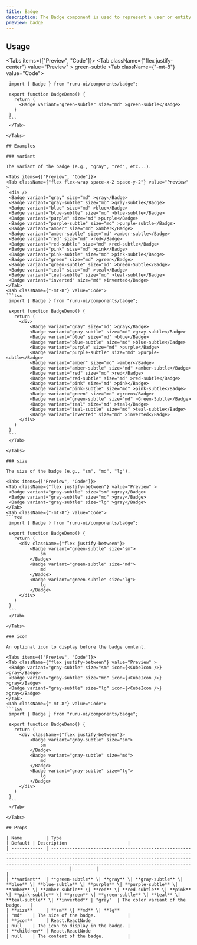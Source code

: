```yaml
---
title: Badge
description: The Badge component is used to represent a user or entity.
preview: badge
---
```



## Usage

<Tabs items={["Preview", "Code"]}>
  <Tab className={"flex justify-center"} value="Preview" >
    <Badge variant="green-subtle" size="md" >green-subtle</Badge>
  </Tab>
  <Tab className={"-mt-8"} value="Code">
   ```tsx
    import { Badge } from "ruru-ui/components/badge";

    export function BadgeDemo() {
      return (
        <Badge variant="green-subtle" size="md" >green-subtle</Badge>
      )
    }
    ```
    </Tab>

</Tabs>

## Examples

### variant

The variant of the badge (e.g., "gray", "red", etc...).

<Tabs items={["Preview", "Code"]}>
  <Tab className={"flex flex-wrap space-x-2 space-y-2"} value="Preview" >
    <div />
    <Badge variant="gray" size="md" >gray</Badge>
    <Badge variant="gray-subtle" size="md" >gray-subtle</Badge>
    <Badge variant="blue" size="md" >blue</Badge>
    <Badge variant="blue-subtle" size="md" >blue-subtle</Badge>
    <Badge variant="purple" size="md" >purple</Badge>
    <Badge variant="purple-subtle" size="md" >purple-subtle</Badge>
    <Badge variant="amber" size="md" >amber</Badge>
    <Badge variant="amber-subtle" size="md" >amber-subtle</Badge>
    <Badge variant="red" size="md" >red</Badge>
    <Badge variant="red-subtle" size="md" >red-subtle</Badge>
    <Badge variant="pink" size="md" >pink</Badge>
    <Badge variant="pink-subtle" size="md" >pink-subtle</Badge>
    <Badge variant="green" size="md" >green</Badge>
    <Badge variant="green-subtle" size="md" >Green-Subtle</Badge>
    <Badge variant="teal" size="md" >teal</Badge>
    <Badge variant="teal-subtle" size="md" >teal-subtle</Badge>
    <Badge variant="inverted" size="md" >inverted</Badge>
  </Tab>
  <Tab className={"-mt-8"} value="Code">
   ```tsx
    import { Badge } from "ruru-ui/components/badge";

    export function BadgeDemo() {
      return (
        <div>
            <Badge variant="gray" size="md" >gray</Badge>
            <Badge variant="gray-subtle" size="md" >gray-subtle</Badge>
            <Badge variant="blue" size="md" >blue</Badge>
            <Badge variant="blue-subtle" size="md" >blue-subtle</Badge>
            <Badge variant="purple" size="md" >purple</Badge>
            <Badge variant="purple-subtle" size="md" >purple-subtle</Badge>
            <Badge variant="amber" size="md" >amber</Badge>
            <Badge variant="amber-subtle" size="md" >amber-subtle</Badge>
            <Badge variant="red" size="md" >red</Badge>
            <Badge variant="red-subtle" size="md" >red-subtle</Badge>
            <Badge variant="pink" size="md" >pink</Badge>
            <Badge variant="pink-subtle" size="md" >pink-subtle</Badge>
            <Badge variant="green" size="md" >green</Badge>
            <Badge variant="green-subtle" size="md" >Green-Subtle</Badge>
            <Badge variant="teal" size="md" >teal</Badge>
            <Badge variant="teal-subtle" size="md" >teal-subtle</Badge>
            <Badge variant="inverted" size="md" >inverted</Badge>
        </div>
      )
    }
    ```
    </Tab>

</Tabs>

### size

The size of the badge (e.g., "sm", "md", "lg").

<Tabs items={["Preview", "Code"]}>
  <Tab className={"flex justify-between"} value="Preview" >
    <Badge variant="gray-subtle" size="sm" >gray</Badge>
    <Badge variant="gray-subtle" size="md" >gray</Badge>
    <Badge variant="gray-subtle" size="lg" >gray</Badge>
  </Tab>
  <Tab className={"-mt-8"} value="Code">
   ```tsx
    import { Badge } from "ruru-ui/components/badge";

    export function BadgeDemo() {
      return (
        <div className={"flex justify-between"}>
            <Badge variant="green-subtle" size="sm">
                sm
            </Badge>
            <Badge variant="green-subtle" size="md">
                md
            </Badge>
            <Badge variant="green-subtle" size="lg">
                lg
            </Badge>
        </div>
      )
    }
    ```
    </Tab>

</Tabs>

### icon

An optional icon to display before the badge content.

<Tabs items={["Preview", "Code"]}>
  <Tab className={"flex justify-between"} value="Preview" >
    <Badge variant="gray-subtle" size="sm" icon={<CubeIcon />} >gray</Badge>
    <Badge variant="gray-subtle" size="md" icon={<CubeIcon />} >gray</Badge>
    <Badge variant="gray-subtle" size="lg" icon={<CubeIcon />} >gray</Badge>
  </Tab>
  <Tab className={"-mt-8"} value="Code">
   ```tsx
    import { Badge } from "ruru-ui/components/badge";

    export function BadgeDemo() {
      return (
        <div className={"flex justify-between"}>
            <Badge variant="gray-subtle" size="sm">
                sm
            </Badge>
            <Badge variant="gray-subtle" size="md">
                md
            </Badge>
            <Badge variant="gray-subtle" size="lg">
                lg
            </Badge>
        </div>
      )
    }
    ```
    </Tab>

</Tabs>

## Props

| Name         | Type                                                                                                                                                                                                                                                                                           | Default | Description                       |
| ------------ | ---------------------------------------------------------------------------------------------------------------------------------------------------------------------------------------------------------------------------------------------------------------------------------------------- | ------- | --------------------------------- |
| **variant**  | **green-subtle** \| **gray** \| **gray-subtle** \| **blue** \| **blue-subtle** \| **purple** \| **purple-subtle** \| **amber** \| **amber-subtle** \| **red** \| **red-subtle** \| **pink** \| **pink-subtle** \| **green** \| **green-subtle** \| **teal** \| **teal-subtle** \| **inverted** | "gray"  | The color variant of the badge.   |
| **size**     | **sm** \| **md** \| **lg**                                                                                                                                                                                                                                                                     | "md"    | The size of the badge.            |
| **icon**     | React.ReactNode                                                                                                                                                                                                                                                                                | null    | The icon to display in the badge. |
| **children** | React.ReactNode                                                                                                                                                                                                                                                                                | null    | The content of the badge.         |
